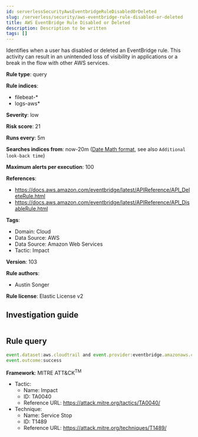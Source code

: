 ```yaml
---
id: serverlessSecurityAwsEventbridgeRuleDisabledOrDeleted
slug: /serverless/security/aws-eventbridge-rule-disabled-or-deleted
title: AWS EventBridge Rule Disabled or Deleted
description: Description to be written
tags: []
---
```


<div id="aws-eventbridge-rule-disabled-or-deleted"></div>

Identifies when a user has disabled or deleted an EventBridge rule. This activity can result in an unintended loss of visibility in applications or a break in the flow with other AWS services.

**Rule type**: query

**Rule indices**: 

* filebeat-*
* logs-aws*

**Severity**: low

**Risk score**: 21

**Runs every**: 5m

**Searches indices from**: now-20m ([Date Math format](((ref))/common-options.html#date-math), see also <DocLink id="serverlessSecurityRulesUiCreate" section="set-the-rules-schedule">`Additional look-back time`</DocLink>)

**Maximum alerts per execution**: 100

**References**: 

* https://docs.aws.amazon.com/eventbridge/latest/APIReference/API_DeleteRule.html
* https://docs.aws.amazon.com/eventbridge/latest/APIReference/API_DisableRule.html

**Tags**: 

* Domain: Cloud
* Data Source: AWS
* Data Source: Amazon Web Services
* Tactic: Impact

**Version**: 103

**Rule authors**: 

* Austin Songer

**Rule license**: Elastic License v2

## Investigation guide

```markdown

```

## Rule query

```js
event.dataset:aws.cloudtrail and event.provider:eventbridge.amazonaws.com and event.action:(DeleteRule or DisableRule) and
event.outcome:success

```

**Framework**: MITRE ATT&CK<sup>TM</sup>

* Tactic:
    * Name: Impact
    * ID: TA0040
    * Reference URL: https://attack.mitre.org/tactics/TA0040/
* Technique:
    * Name: Service Stop
    * ID: T1489
    * Reference URL: https://attack.mitre.org/techniques/T1489/


